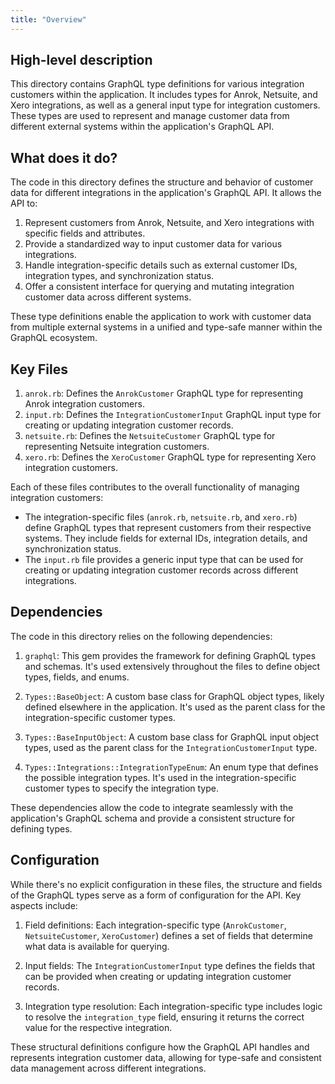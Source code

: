 ```yaml
---
title: "Overview"
---
```


## High-level description
This directory contains GraphQL type definitions for various integration customers within the application. It includes types for Anrok, Netsuite, and Xero integrations, as well as a general input type for integration customers. These types are used to represent and manage customer data from different external systems within the application's GraphQL API.

## What does it do?
The code in this directory defines the structure and behavior of customer data for different integrations in the application's GraphQL API. It allows the API to:

1. Represent customers from Anrok, Netsuite, and Xero integrations with specific fields and attributes.
2. Provide a standardized way to input customer data for various integrations.
3. Handle integration-specific details such as external customer IDs, integration types, and synchronization status.
4. Offer a consistent interface for querying and mutating integration customer data across different systems.

These type definitions enable the application to work with customer data from multiple external systems in a unified and type-safe manner within the GraphQL ecosystem.

## Key Files

1. `anrok.rb`: Defines the `AnrokCustomer` GraphQL type for representing Anrok integration customers.
2. `input.rb`: Defines the `IntegrationCustomerInput` GraphQL input type for creating or updating integration customer records.
3. `netsuite.rb`: Defines the `NetsuiteCustomer` GraphQL type for representing Netsuite integration customers.
4. `xero.rb`: Defines the `XeroCustomer` GraphQL type for representing Xero integration customers.

Each of these files contributes to the overall functionality of managing integration customers:

- The integration-specific files (`anrok.rb`, `netsuite.rb`, and `xero.rb`) define GraphQL types that represent customers from their respective systems. They include fields for external IDs, integration details, and synchronization status.
- The `input.rb` file provides a generic input type that can be used for creating or updating integration customer records across different integrations.

## Dependencies
The code in this directory relies on the following dependencies:

1. `graphql`: This gem provides the framework for defining GraphQL types and schemas. It's used extensively throughout the files to define object types, fields, and enums.

2. `Types::BaseObject`: A custom base class for GraphQL object types, likely defined elsewhere in the application. It's used as the parent class for the integration-specific customer types.

3. `Types::BaseInputObject`: A custom base class for GraphQL input object types, used as the parent class for the `IntegrationCustomerInput` type.

4. `Types::Integrations::IntegrationTypeEnum`: An enum type that defines the possible integration types. It's used in the integration-specific customer types to specify the integration type.

These dependencies allow the code to integrate seamlessly with the application's GraphQL schema and provide a consistent structure for defining types.

## Configuration
While there's no explicit configuration in these files, the structure and fields of the GraphQL types serve as a form of configuration for the API. Key aspects include:

1. Field definitions: Each integration-specific type (`AnrokCustomer`, `NetsuiteCustomer`, `XeroCustomer`) defines a set of fields that determine what data is available for querying.

2. Input fields: The `IntegrationCustomerInput` type defines the fields that can be provided when creating or updating integration customer records.

3. Integration type resolution: Each integration-specific type includes logic to resolve the `integration_type` field, ensuring it returns the correct value for the respective integration.

These structural definitions configure how the GraphQL API handles and represents integration customer data, allowing for type-safe and consistent data management across different integrations.